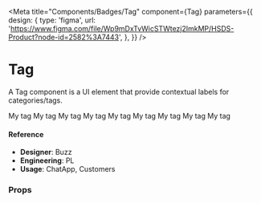 
<Meta
  title="Components/Badges/Tag"
  component={Tag}
  parameters={{
    design: {
      type: 'figma',
      url:
        'https://www.figma.com/file/Wp9mDxTvWicSTWtezj2ImkMP/HSDS-Product?node-id=2582%3A7443',
    },
  }}
/>

# Tag

A Tag component is a UI element that provide contextual labels for categories/tags.

<Canvas>
  <Story name="default">
    <div>
      <Tag
        allCaps
        count={150}
        color="grey"
        filled={boolean('filled', false)}
        isRemovable={boolean('isRemovable', false)}
        size={select('Size', { md: 'md', sm: 'sm' }, 'sm')}
      >
        My tag
      </Tag>
      <Tag
        count={20}
        color="green"
        filled={boolean('filled', false)}
        isRemovable={boolean('isRemovable', false)}
        size={select('Size', { md: 'md', sm: 'sm' }, 'sm')}
      >
        My tag
      </Tag>
      <Tag
        color="purple"
        filled={boolean('filled', false)}
        isRemovable={boolean('isRemovable', false)}
        size={select('Size', { md: 'md', sm: 'sm' }, 'sm')}
      >
        My tag
      </Tag>
      <Tag
        color="blue"
        filled={boolean('filled', false)}
        isRemovable={boolean('isRemovable', false)}
        size={select('Size', { md: 'md', sm: 'sm' }, 'sm')}
      >
        My tag
      </Tag>
      <Tag
        count={75}
        color="red"
        filled={boolean('filled', false)}
        isRemovable={boolean('isRemovable', false)}
        size={select('Size', { md: 'md', sm: 'sm' }, 'sm')}
      >
        My tag
      </Tag>
      <Tag
        color="orange"
        filled={boolean('filled', false)}
        isRemovable={boolean('isRemovable', false)}
        size={select('Size', { md: 'md', sm: 'sm' }, 'sm')}
      >
        My tag
      </Tag>
      <Tag
        color="teal"
        filled={boolean('filled', false)}
        isRemovable={boolean('isRemovable', false)}
        size={select('Size', { md: 'md', sm: 'sm' }, 'sm')}
      >
        My tag
      </Tag>
      <Tag
        color="pink"
        filled={boolean('filled', false)}
        isRemovable={boolean('isRemovable', false)}
        size={select('Size', { md: 'md', sm: 'sm' }, 'sm')}
      >
        My tag
      </Tag>
      <Tag
        color="yellow"
        filled={boolean('filled', false)}
        isRemovable={boolean('isRemovable', false)}
        size={select('Size', { md: 'md', sm: 'sm' }, 'sm')}
      >
        My tag
      </Tag>
    </div>
  </Story>
</Canvas>

#### Reference

- **Designer**: Buzz
- **Engineering**: PL
- **Usage**: ChatApp, Customers

### Props

<ArgsTable of={Tag} />
